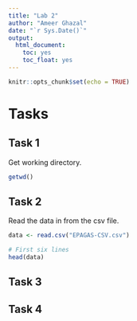 ```yaml
---
title: "Lab 2"
author: "Ameer Ghazal"
date: "`r Sys.Date()`"
output:
  html_document:
    toc: yes
    toc_float: yes
---
```


```r
knitr::opts_chunk$set(echo = TRUE)
```

# Tasks

## Task 1 

Get working directory.
```r
getwd()
```


## Task 2

Read the data in from the csv file.
```r
data <- read.csv("EPAGAS-CSV.csv")

# First six lines
head(data)
```


## Task 3

## Task 4